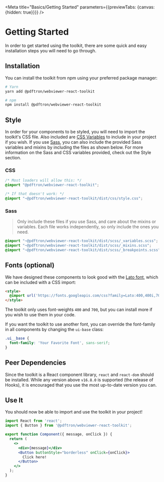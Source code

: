 
<Meta title="Basics/Getting Started" parameters={{previewTabs: {canvas: {hidden: true}}}} />

# Getting Started

In order to get started using the toolkit, there are some quick and easy
installation steps you will need to go through.

## Installation

You can install the toolkit from npm using your preferred package manager:

```bash
# Yarn
yarn add @pdftron/webviewer-react-toolkit

# npm
npm install @pdftron/webviewer-react-toolkit
```

## Style

In order for your components to be styled, you will need to import the toolkit's
CSS file. Also included are
[CSS Variables](https://developer.mozilla.org/en-US/docs/Web/CSS/Using_CSS_custom_properties)
to include in your project if you wish. If you use
[Sass](https://sass-lang.com/), you can also include the provided Sass
variables and mixins by including the files as shown below. For more information
on the Sass and CSS variables provided, check out
the <LinkTo title="Style/Colors">Style section</LinkTo>.

### CSS

```css
/* Most loaders will allow this: */
@import "@pdftron/webviewer-react-toolkit";

/* If that doesn't work: */
@import "~@pdftron/webviewer-react-toolkit/dist/css/style.css";
```

### Sass

> Only include these files if you use Sass, and care about the mixins or
> variables. Each file works independently, so only include the ones you need.

```scss
@import "~@pdftron/webviewer-react-toolkit/dist/scss/_variables.scss";
@import "~@pdftron/webviewer-react-toolkit/dist/scss/_mixins.scss";
@import "~@pdftron/webviewer-react-toolkit/dist/scss/_breakpoints.scss";
```

## Fonts (optional)

We have designed these components to look good with the
[Lato font](https://fonts.google.com/specimen/Lato), which can be included with
a CSS import:

```html
<style>
  @import url('https://fonts.googleapis.com/css?family=Lato:400,400i,700,700i&display=swap');
</style>
```

The toolkit only uses font-weights `400` and `700`, but you can install more if
you wish to use them in your code.

If you want the toolkit to use another font, you can override the font-family in 
all components by changing the `ui-base` class:

```css
.ui__base {
  font-family: 'Your Favorite Font', sans-serif;
}
```

## Peer Dependencies

Since the toolkit is a React component library, `react` and `react-dom` should
be installed. While any version above `v16.8.0` is supported (the release of
Hooks), it is encouraged that you use the most up-to-date version you can.

## Use It

You should now be able to import and use the toolkit in your project!

```jsx
import React from 'react';
import { Button } from '@pdftron/webviewer-react-toolkit';

export function Component({ message, onClick }) {
  return (
    <>
      <div>{message}</div>
      <Button buttonStyle="borderless" onClick={onClick}>
        Click here!
      </Button>
    </>
  );
}
```
